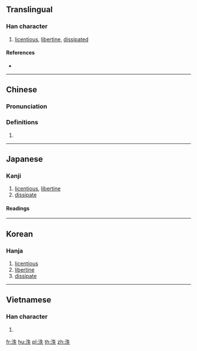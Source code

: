 ==Translingual==

===Han character===
{{Han char|rn=85|rad=水|as=05|sn=8|four=35130|canj=EHQO|ids=⿰氵失}}

# [[licentious]], [[libertine]], [[dissipated]]

====References====
* {{Han ref|kx=0615.090|dkj=17271|dj=1009.070|hdz=31587.070|uh=6CC6|ud=27846|bh=CCFC|bd=52476}}

----

==Chinese==
{{zh-forms}}

===Pronunciation===
{{zh-pron
|m=yì,dié
|c=jat6
|mc=y
|oc=y
|ma=
|cat=a
}}

===Definitions===
{{zh-hanzi}}

# {{rfdef|lang=zh}}

{{zh-attn-split}}
----

==Japanese==

===Kanji===
{{ja-kanji|grade=|rs=水05}}

# [[licentious]], [[libertine]]
# [[dissipate]]

====Readings====
{{ja-readings|goon=[[いち]] (ichi)|kanon=[[いつ]] (itsu)|kun=[[あふれる]] (afureru)}}

----

==Korean==

===Hanja===
{{ko-hanja|hangeul=일|eumhun=|rv=il|mr=il|y=il}}

# [[licentious]]
# [[libertine]]
# [[dissipate]]

----

==Vietnamese==

===Han character===
{{vi-readings|rs=水05| hanviet = dật}}

# {{defn|lang=vi|sort=水05}}

[[fr:泆]]
[[hu:泆]]
[[pl:泆]]
[[th:泆]]
[[zh:泆]]